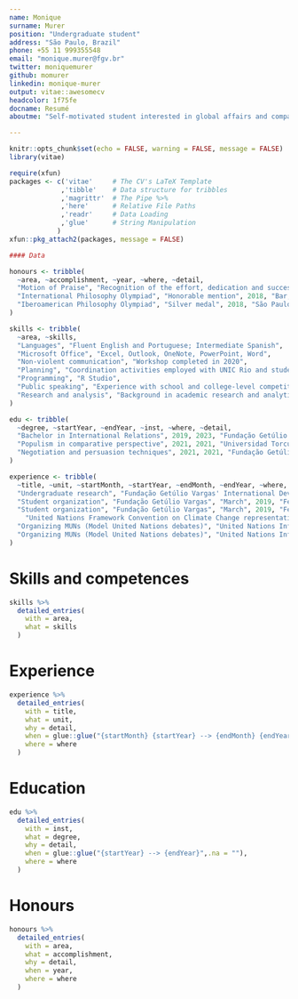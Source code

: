 ---
name: Monique
surname: Murer
position: "Undergraduate student"
address: "São Paulo, Brazil"
phone: +55 11 999355548
email: "monique.murer@fgv.br"
twitter: moniquemurer
github: momurer
linkedin: monique-murer
output: vitae::awesomecv
headcolor: 1f75fe
docname: Resumé
aboutme: "Self-motivated student interested in global affairs and comparative politics. Key strenghts on researching and coordinating activities. Accomplishments on analytical thinking and writing. Focused on non‑violent communication and professional growth."

---

```{r setup, include=FALSE}
knitr::opts_chunk$set(echo = FALSE, warning = FALSE, message = FALSE)
library(vitae)

require(xfun)
packages <- c('vitae'     # The CV's LaTeX Template
             ,'tibble'    # Data structure for tribbles
             ,'magrittr'  # The Pipe %>%
             ,'here'      # Relative File Paths
             ,'readr'     # Data Loading
             ,'glue'      # String Manipulation
            )
xfun::pkg_attach2(packages, message = FALSE)

#### Data

honours <- tribble(
  ~area, ~accomplishment, ~year, ~where, ~detail,
  "Motion of Praise", "Recognition of the effort, dedication and success at the Philosophy Olympiads", 2018, "Brasília, Brazil", "Granted by the Chamber of Deputies' Education Committee",
  "International Philosophy Olympiad", "Honorable mention", 2018, "Bar, Montenegro", NA,   
  "Iberoamerican Philosophy Olympiad", "Silver medal", 2018, "São Paulo, Brazil", NA,
)

skills <- tribble(
  ~area, ~skills,
  "Languages", "Fluent English and Portuguese; Intermediate Spanish",
  "Microsoft Office", "Excel, Outlook, OneNote, PowerPoint, Word",
  "Non-violent communication", "Workshop completed in 2020",
  "Planning", "Coordination activities employed with UNIC Rio and student organizations",
  "Programming", "R Studio", 
  "Public speaking", "Experience with school and college-level competitive debates",
  "Research and analysis", "Background in academic research and analytical writing"
)

edu <- tribble(
  ~degree, ~startYear, ~endYear, ~inst, ~where, ~detail,
  "Bachelor in International Relations", 2019, 2023, "Fundação Getúlio Vargas", "São Paulo, Brazil", NA,
  "Populism in comparative perspective", 2021, 2021, "Universidad Torcuato Di Tella", "Completed remotely", "Exchange program",
  "Negotiation and persuasion techniques", 2021, 2021, "Fundação Getúlio Vargas", "Completed remotely", "Intensive vacation course",
)

experience <- tribble(
  ~title, ~unit, ~startMonth, ~startYear, ~endMonth, ~endYear, ~where, ~detail,
  "Undergraduate research", "Fundação Getúlio Vargas' International Development working group", "February", 2021, "Present", NA, "São Paulo, Brazil", "Ongoing research focused on political behaviour",
  "Student organization", "Fundação Getúlio Vargas", "March", 2019, "February", 2020, "São Paulo, Brazil", "Helped to create the student organization 'FGV Global', and established its initial projects",
  "Student organization", "Fundação Getúlio Vargas", "March", 2019, "February", 2020, "São Paulo, Brazil", "Negotiated a partnership with Brazil’s Ministry of Foreign Affairs",
    "United Nations Framework Convention on Climate Change representative", "High Level Meeting on Climate and Sustainable Development", "March", 2019, "April", 2019, "New York City, New York", "Represented the official youth organization of the UNFCCC at the General Assembly",
  "Organizing MUNs (Model United Nations debates)", "United Nations Information Centre", NA, 2018, NA, 2019, "Rio de Janeiro, Brazil", "Coordinated shared knowledge of MUNs alongside UNIC Rio", 
  "Organizing MUNs (Model United Nations debates)", "United Nations Information Centre", NA, 2018, NA, 2019, "Rio de Janeiro, Brazil", "Established an online platform to spread MUN debates as an educational platform across the country"
)

```

# Skills and competences

```{r SKILLS}
skills %>%
  detailed_entries(
    with = area,
    what = skills
  )
```

# Experience

```{r EXPERIENCE}
experience %>%
  detailed_entries(
    with = title,
    what = unit,
    why = detail,
    when = glue::glue("{startMonth} {startYear} --> {endMonth} {endYear}",.na = ""),
    where = where
  )
```

# Education

```{r EDUCATION}
edu %>%
  detailed_entries(
    with = inst,
    what = degree,
    why = detail,
    when = glue::glue("{startYear} --> {endYear}",.na = ""),
    where = where
  )
```

# Honours

```{r HONOURS}
honours %>%
  detailed_entries(
    with = area,
    what = accomplishment,
    why = detail,
    when = year,
    where = where
  )
```

